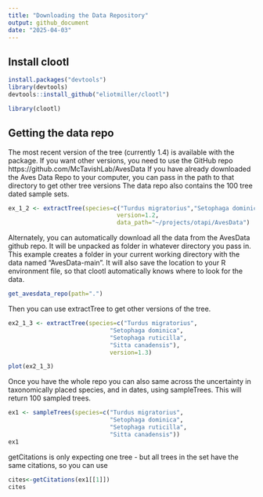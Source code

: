 ```yaml
---
title: "Downloading the Data Repository"
output: github_document
date: "2025-04-03"
---
```



## Install clootl

```r
install.packages("devtools")
library(devtools)  
devtools::install_github("eliotmiller/clootl")
```

```r
library(clootl)
```

## Getting the data repo

The most recent version of the tree (currently 1.4) is available with the package.
If you want other versions, you need to use the GitHub repo https://github.com/McTavishLab/AvesData
If you have already downloaded the Aves Data Repo to your computer,
you can pass in the path to that directory to get other tree versions
The data repo also contains the 100 tree dated sample sets. 

```r
ex_1_2 <- extractTree(species=c("Turdus migratorius","Setophaga dominica", "Setophaga ruticilla", "Sitta canadensis"),
                               version=1.2,
                               data_path="~/projects/otapi/AvesData")
```


Alternately, you can automatically download all the data from the AvesData github repo.
It will be unpacked as folder in whatever directory you pass in. 
This example creates a folder in your current working directory with the data named "AvesData-main".
It will also save the location to your R environment file, so that clootl automatically knows where to look for the data.
```r
get_avesdata_repo(path=".") 
```
Then you can use extractTree to get other versions of the tree.

```r

ex2_1_3 <- extractTree(species=c("Turdus migratorius",
                             "Setophaga dominica",
                             "Setophaga ruticilla",
                             "Sitta canadensis"),
                             version=1.3)

plot(ex2_1_3)
```

Once you have the whole repo you can also same across the uncertainty in taxonomically placed species, and in dates, using sampleTrees. This will return 100 sampled trees.

```r
ex1 <- sampleTrees(species=c("Turdus migratorius",
                             "Setophaga dominica",
                             "Setophaga ruticilla",
                             "Sitta canadensis"))
ex1
```

getCitations is only expecting one tree - but all trees in the set have the same citations, so you can use 
```r
cites<-getCitations(ex1[[1]])
cites
```

